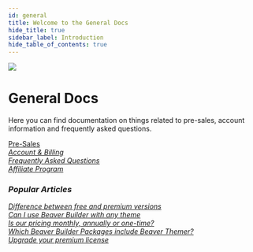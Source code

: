 ```yaml
---
id: general
title: Welcome to the General Docs
hide_title: true
sidebar_label: Introduction
hide_table_of_contents: true
---
```


<img className="index-hero" src="/img/index-general--hero.jpg" />

<div className="markdown">
  <h1 className="category-index-title">General Docs</h1>
</div>

<p className="lead">Here you can find documentation on things related to
pre-sales, account information and frequently asked questions.</p>

<div className="row">
  <div className="col">
    <a className="jump-to" href="/general/pre-sales" aria-label="Pre-Sales">
      <div className="jump-to--main">
        Pre-Sales
      </div>
      <div className="jump-to--icon">
        <i className="fas fa-chevron-right" />
      </div>
    </a>
    <a className="jump-to" href="/general/account-billing" aria-label="Account & Billing">
      <div className="jump-to--main">
        Account & Billing
      </div>
      <div className="jump-to--icon">
        <i className="fas fa-chevron-right" />
      </div>
    </a>
    <a className="jump-to" href="/general/faq" aria-label="FAQ">
      <div className="jump-to--main">
        Frequently Asked Questions
      </div>
      <div className="jump-to--icon">
        <i className="fas fa-chevron-right" />
      </div>
    </a>
    <a className="jump-to" href="/general/affiliate-program" aria-label="Affiliate Program">
      <div className="jump-to--main">
        Affiliate Program
      </div>
      <div className="jump-to--icon">
        <i className="fas fa-chevron-right" />
      </div>
    </a>
  </div>
</div>

<div className="row">
  <div className="col markdown">
    <h3>Popular Articles</h3> 
    <a className="jump-to" href="/general/pre-sales#difference-between-free-and-premium-versions" aria-label="Difference between free and premium versions">
      <div className="jump-to--main">
        Difference between free and premium versions
      </div>
      <div className="jump-to--icon">
        <i className="fas fa-chevron-right" />
      </div>
    </a>
    <a className="jump-to" href="/general/pre-sales#can-i-use-beaver-builder-with-any-theme" aria-label="Can I use Beaver Builder with any theme">
      <div className="jump-to--main">
        Can I use Beaver Builder with any theme
      </div>
      <div className="jump-to--icon">
        <i className="fas fa-chevron-right" />
      </div>
    </a>
    <a className="jump-to" href="/general/pre-sales#is-our-pricing-monthly-annually-or-one-time" aria-label="Is our pricing monthly, annually or one-time?">
      <div className="jump-to--main">
        Is our pricing monthly, annually or one-time?
      </div>
      <div className="jump-to--icon">
        <i className="fas fa-chevron-right" />
      </div>
    </a>
    <a className="jump-to" href="/general/pre-sales#which-beaver-builder-packages-include-beaver-themer/" aria-label="Which Beaver Builder Packages include Beaver Themer?">
      <div className="jump-to--main">
        Which Beaver Builder Packages include Beaver Themer?
      </div>
      <div className="jump-to--icon">
        <i className="fas fa-chevron-right" />
      </div>
    </a>
    <a className="jump-to" href="/general/account-billing/upgrade-your-premium-license" aria-label="Upgrade your premium license">
      <div className="jump-to--main">
        Upgrade your premium license
      </div>
      <div className="jump-to--icon">
        <i className="fas fa-chevron-right" />
      </div>
    </a>
  </div>
</div>
